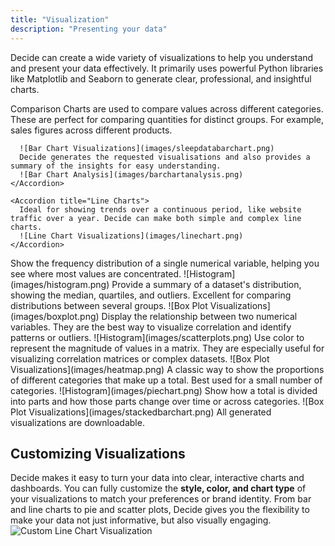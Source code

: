 ```yaml
---
title: "Visualization"
description: "Presenting your data"
---
```

Decide can create a wide variety of visualizations to help you understand and present your data effectively. It primarily uses powerful Python libraries like Matplotlib and Seaborn to generate clear, professional, and insightful charts.


<Tabs>
  <Tab title="Comparison Charts">
    Comparison Charts are used to compare values across different categories.
    <Accordion title="Bar Charts (Vertical & Horizontal)">
      These are perfect for comparing quantities for distinct groups. For example, sales figures across different products.
      
      ![Bar Chart Visualizations](images/sleepdatabarchart.png)
      Decide generates the requested visualisations and also provides a summary of the insights for easy understanding.
      ![Bar Chart Analysis](images/barchartanalysis.png)
    </Accordion>

    <Accordion title="Line Charts">
      Ideal for showing trends over a continuous period, like website traffic over a year. Decide can make both simple and complex line charts.
      ![Line Chart Visualizations](images/linechart.png)
    </Accordion>
  </Tab>
  <Tab title="Distribution Charts">
    <Accordion title="Histograms">
      Show the frequency distribution of a single numerical variable, helping you see where most values are concentrated.
      ![Histogram](images/histogram.png)
    </Accordion>
    <Accordion title="Box Plots (Box-and-Whisker Plots)">
      Provide a summary of a dataset's distribution, showing the median, quartiles, and outliers. Excellent for comparing distributions between several groups.
      ![Box Plot Visualizations](images/boxplot.png)
    </Accordion>
  </Tab>
  <Tab title="Relationship Charts">
    <Accordion title="Scatter Plots">
      Display the relationship between two numerical variables. They are the best way to visualize correlation and identify patterns or outliers.
      ![Histogram](images/scatterplots.png)
    </Accordion>
    <Accordion title="Heatmaps">
      Use color to represent the magnitude of values in a matrix. They are especially useful for visualizing correlation matrices or complex datasets.
      ![Box Plot Visualizations](images/heatmap.png)
    </Accordion>
  </Tab>
  <Tab title="Composition Charts">
    <Accordion title="Pie Charts">
      A classic way to show the proportions of different categories that make up a total. Best used for a small number of categories.
      ![Histogram](images/piechart.png)
    </Accordion>
    <Accordion title="Stacked Bar/Area Charts">
      Show how a total is divided into parts and how those parts change over time or across categories.
      ![Box Plot Visualizations](images/stackedbarchart.png)
    </Accordion>
  </Tab>
</Tabs>

<Info>
  All generated visualizations are downloadable.
</Info>

## Customizing Visualizations

Decide makes it easy to turn your data into clear, interactive charts and dashboards. You can fully customize the **style, color, and chart type** of your visualizations to match your preferences or brand identity. From bar and line charts to pie and scatter plots, Decide gives you the flexibility to make your data not just informative, but also visually engaging.
![Custom Line Chart Visualization](images/customline.png)
